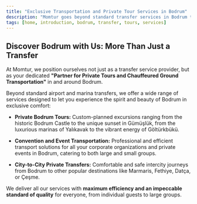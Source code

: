 ```yaml
---
title: "Exclusive Transportation and Private Tour Services in Bodrum"
description: "Momtur goes beyond standard transfer services in Bodrum to offer you exclusive chauffeured transportation and personalized tour experiences."
tags: [home, introduction, bodrum, transfer, tours, services]
---
```


## Discover Bodrum with Us: More Than Just a Transfer

At Momtur, we position ourselves not just as a transfer service provider, but as your dedicated **"Partner for Private Tours and Chauffeured Ground Transportation"** in and around Bodrum.

Beyond standard airport and marina transfers, we offer a wide range of services designed to let you experience the spirit and beauty of Bodrum in exclusive comfort:

- **Private Bodrum Tours:** Custom-planned excursions ranging from the historic Bodrum Castle to the unique sunset in Gümüşlük, from the luxurious marinas of Yalıkavak to the vibrant energy of Göltürkbükü.

- **Convention and Event Transportation:** Professional and efficient transport solutions for all your corporate organizations and private events in Bodrum, catering to both large and small groups.

- **City-to-City Private Transfers:** Comfortable and safe intercity journeys from Bodrum to other popular destinations like Marmaris, Fethiye, Datça, or Çeşme.

We deliver all our services with **maximum efficiency and an impeccable standard of quality** for everyone, from individual guests to large groups.
